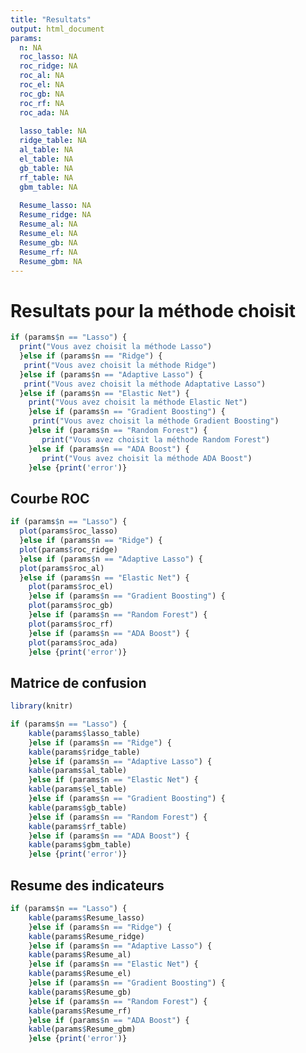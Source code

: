 ---
title: "Resultats"
output: html_document
params:
  n: NA
  roc_lasso: NA
  roc_ridge: NA
  roc_al: NA 
  roc_el: NA 
  roc_gb: NA
  roc_rf: NA
  roc_ada: NA
  
  lasso_table: NA
  ridge_table: NA
  al_table: NA
  el_table: NA
  gb_table: NA 
  rf_table: NA
  gbm_table: NA
  
  Resume_lasso: NA
  Resume_ridge: NA
  Resume_al: NA
  Resume_el: NA
  Resume_gb: NA
  Resume_rf: NA
  Resume_gbm: NA
---



# Resultats pour la méthode choisit

```{r echo=F, include=TRUE}

if (params$n == "Lasso") {
  print("Vous avez choisit la méthode Lasso")
  }else if (params$n == "Ridge") {
   print("Vous avez choisit la méthode Ridge")
  }else if (params$n == "Adaptive Lasso") {
   print("Vous avez choisit la méthode Adaptative Lasso")
  }else if (params$n == "Elastic Net") {
    print("Vous avez choisit la méthode Elastic Net")
    }else if (params$n == "Gradient Boosting") {
     print("Vous avez choisit la méthode Gradient Boosting")
    }else if (params$n == "Random Forest") {
       print("Vous avez choisit la méthode Random Forest")
    }else if (params$n == "ADA Boost") {
       print("Vous avez choisit la méthode ADA Boost")
    }else {print('error')}

```  

## Courbe ROC


```{r echo=F, include=TRUE}

if (params$n == "Lasso") {
  plot(params$roc_lasso)
  }else if (params$n == "Ridge") {
  plot(params$roc_ridge)
  }else if (params$n == "Adaptive Lasso") {
  plot(params$roc_al)
  }else if (params$n == "Elastic Net") {
    plot(params$roc_el)
    }else if (params$n == "Gradient Boosting") {
    plot(params$roc_gb)
    }else if (params$n == "Random Forest") {
    plot(params$roc_rf)
    }else if (params$n == "ADA Boost") {
    plot(params$roc_ada)
    }else {print('error')}

```  
    
## Matrice de confusion

```{r echo=F, include=TRUE}
library(knitr)

if (params$n == "Lasso") {
    kable(params$lasso_table)
    }else if (params$n == "Ridge") {
    kable(params$ridge_table)
    }else if (params$n == "Adaptive Lasso") {
    kable(params$al_table)
    }else if (params$n == "Elastic Net") {
    kable(params$el_table)
    }else if (params$n == "Gradient Boosting") {
    kable(params$gb_table)
    }else if (params$n == "Random Forest") {
    kable(params$rf_table)
    }else if (params$n == "ADA Boost") {
    kable(params$gbm_table)
    }else {print('error')}

```

## Resume des indicateurs

```{r echo=F, include=TRUE}

if (params$n == "Lasso") {
    kable(params$Resume_lasso)
    }else if (params$n == "Ridge") {
    kable(params$Resume_ridge)
    }else if (params$n == "Adaptive Lasso") {
    kable(params$Resume_al)
    }else if (params$n == "Elastic Net") {
    kable(params$Resume_el)
    }else if (params$n == "Gradient Boosting") {
    kable(params$Resume_gb)
    }else if (params$n == "Random Forest") {
    kable(params$Resume_rf)
    }else if (params$n == "ADA Boost") {
    kable(params$Resume_gbm)
    }else {print('error')}

```



    